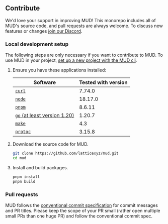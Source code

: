 ## Contribute

We'd love your support in improving MUD! This monorepo includes all of MUD's source code, and pull requests are always welcome. To discuss new features or changes [join our Discord](https://lattice.xyz/discord).

### Local development setup

The following steps are only necessary if you want to contribute to MUD. To use MUD in your project, [set up a new project with the MUD cli](/quick-start).

1. Ensure you have these applications installed:

   | Software                                                                                    | Tested with version |
   | ------------------------------------------------------------------------------------------- | ------------------- |
   | [`curl`](https://curl.se/)                                                                  | 7.74.0              |
   | [`node`](https://nodejs.org/en/download/package-manager)                                    | 18.17.0             |
   | [`pnpm`](https://pnpm.io/)                                                                  | 8.6.11              |
   | [`go` (at least version 1.20)](https://go.dev/dl/)                                          | 1.20.7              |
   | [`make`](https://www.gnu.org/software/make/)                                                | 4.3                 |
   | [`protoc`](https://grpc.io/docs/protoc-installation/#install-pre-compiled-binaries-any-os/) | 3.15.8              |

1. Download the source code for MUD.

   ```sh
   git clone https://github.com/latticexyz/mud.git
   cd mud
   ```

1. Install and build packages.

   ```sh
   pnpm install
   pnpm build
   ```

### Pull requests

MUD follows the [conventional commit specification](https://www.conventionalcommits.org/en/v1.0.0/) for commit messages and PR titles. Please keep the scope of your PR small (rather open multiple small PRs than one huge PR) and follow the conventional commit spec.
